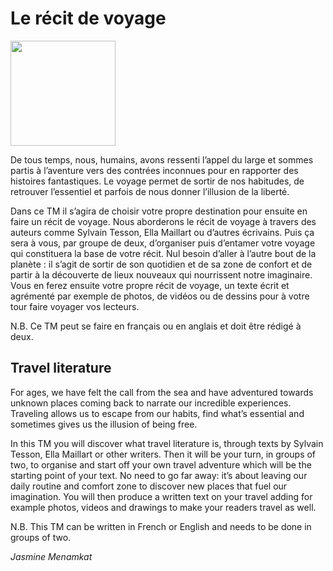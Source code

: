 # Le récit de voyage

::: {.center data-latex=""}
![](images/le-recit-de-voyage.jpg){height=12em}
:::

De tous temps, nous, humains, avons ressenti l'appel du large et sommes partis à l'aventure vers des contrées inconnues pour en rapporter des histoires fantastiques. Le voyage permet de sortir de nos habitudes, de retrouver l'essentiel et parfois de nous donner l'illusion de la liberté.

Dans ce TM il s'agira de choisir votre propre destination pour ensuite en faire un récit de voyage. Nous aborderons le récit de voyage à travers des auteurs comme Sylvain Tesson, Ella Maillart ou d'autres écrivains. Puis ça sera à vous, par groupe de deux, d'organiser puis d'entamer votre voyage qui constituera la base de votre récit. Nul besoin d'aller à l'autre bout de la planète : il s'agit de sortir de son quotidien et de sa zone de confort et de partir à la découverte de lieux nouveaux qui nourrissent notre imaginaire. Vous en ferez ensuite votre propre récit de voyage, un texte écrit et agrémenté par exemple de photos, de vidéos ou de dessins pour à votre tour faire voyager vos lecteurs.

N.B. Ce TM peut se faire en français ou en anglais et doit être rédigé à deux.

## Travel literature  {-}

For ages, we have felt the call from the sea and have adventured towards unknown places coming back to narrate our incredible experiences. Traveling allows us to escape from our habits, find what's essential and sometimes gives us the illusion of being free.

In this TM you will discover what travel literature is, through texts by Sylvain Tesson, Ella Maillart or other writers. Then it will be your turn, in groups of two, to organise and start off your own travel adventure which will be the starting point of your text. No need to go far away: it's about leaving our daily routine and comfort zone to discover new places that fuel our imagination. You will then produce a written text on your travel adding for example photos, videos and drawings to make your readers travel as well.

N.B. This TM can be written in French or English and needs to be done in groups of two.

::: {.signature data-latex=""}
*Jasmine Menamkat*
:::